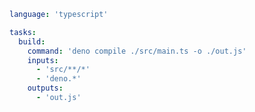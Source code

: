 ```yaml title="<project>/moon.yml" {5,10,11}
language: 'typescript'

tasks:
  build:
    command: 'deno compile ./src/main.ts -o ./out.js'
    inputs:
      - 'src/**/*'
      - 'deno.*'
    outputs:
      - 'out.js'
```
